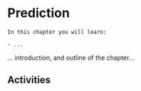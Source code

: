# Prediction

```block
In this chapter you will learn:

- ...
```

... introduction, and outline of the chapter...

## Activities {-}
